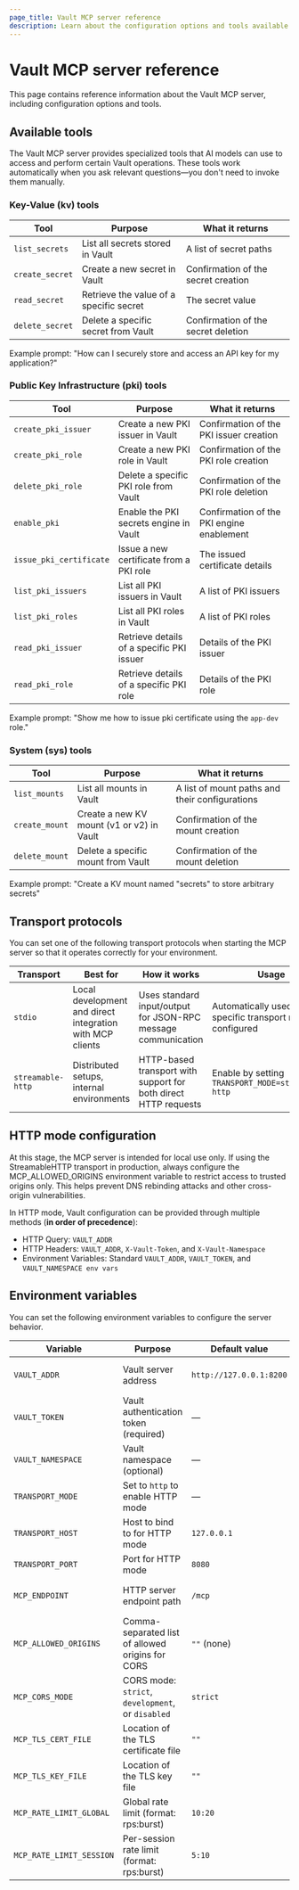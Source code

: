 ```yaml
---
page_title: Vault MCP server reference
description: Learn about the configuration options and tools available for the Vault MCP server.
---
```


# Vault MCP server reference

This page contains reference information about the Vault MCP server, including configuration options and tools.

## Available tools

The Vault MCP server provides specialized tools that AI models can use to access and perform certain Vault operations. These tools work automatically when you ask relevant questions—you don't need to invoke them manually.

### Key-Value (kv) tools

| Tool           | Purpose                                      | What it returns                                 |
|----------------|----------------------------------------------|-------------------------------------------------|
| `list_secrets` | List all secrets stored in Vault             | A list of secret paths                          |
| `create_secret`| Create a new secret in Vault                 | Confirmation of the secret creation             |
| `read_secret`  | Retrieve the value of a specific secret      | The secret value                                |
| `delete_secret`| Delete a specific secret from Vault          | Confirmation of the secret deletion             |

Example prompt: "How can I securely store and access an API key for my application?"

### Public Key Infrastructure (pki) tools

| Tool                   | Purpose                                     | What it returns                                  |
|------------------------|---------------------------------------------|--------------------------------------------------|
| `create_pki_issuer`    | Create a new PKI issuer in Vault            | Confirmation of the PKI issuer creation          |
| `create_pki_role`      | Create a new PKI role in Vault              | Confirmation of the PKI role creation            |
| `delete_pki_role`      | Delete a specific PKI role from Vault       | Confirmation of the PKI role deletion            |
| `enable_pki`           | Enable the PKI secrets engine in Vault      | Confirmation of the PKI engine enablement        |
| `issue_pki_certificate`| Issue a new certificate from a PKI role     | The issued certificate details                   |
| `list_pki_issuers`     | List all PKI issuers in Vault               | A list of PKI issuers                            |
| `list_pki_roles`       | List all PKI roles in Vault                 | A list of PKI roles                              |
| `read_pki_issuer`      | Retrieve details of a specific PKI issuer   | Details of the PKI issuer                        |
| `read_pki_role`        | Retrieve details of a specific PKI role     | Details of the PKI role                          |

Example prompt: "Show me how to issue pki certificate using the `app-dev` role."

### System (sys) tools

| Tool | Purpose | What it returns |
|------|---------|-----------------|
| `list_mounts`  | List all mounts in Vault                    | A list of mount paths and their configurations  |
| `create_mount` | Create a new KV mount (v1 or v2) in Vault   | Confirmation of the mount creation              |
| `delete_mount` | Delete a specific mount from Vault          | Confirmation of the mount deletion              |

Example prompt: "Create a KV mount named "secrets" to store arbitrary secrets"

## Transport protocols

You can set one of the following transport protocols when starting the MCP server so that it operates correctly for your environment. 

|   Transport      |   Best for                                                      |   How it works                                                                                |   Usage                                                          |
|------------------|-----------------------------------------------------------------|-----------------------------------------------------------------------------------------------|------------------------------------------------------------------|
| `stdio`          | Local development and direct integration with MCP clients       | Uses standard input/output for JSON-RPC message communication                                 | Automatically used when no specific transport mode is configured |
| `streamable-http`| Distributed setups, internal environments                       | HTTP-based transport with support for both direct HTTP requests                               | Enable by setting `TRANSPORT_MODE=streamable-http`               |

## HTTP mode configuration

At this stage, the MCP server is intended for local use only. If using the StreamableHTTP transport in production, always configure the MCP_ALLOWED_ORIGINS environment variable to restrict access to trusted origins only.
This helps prevent DNS rebinding attacks and other cross-origin vulnerabilities.

In HTTP mode, Vault configuration can be provided through multiple methods (**in order of precedence**):

- HTTP Query: `VAULT_ADDR`
- HTTP Headers: `VAULT_ADDR`, `X-Vault-Token`, and `X-Vault-Namespace`
- Environment Variables: Standard `VAULT_ADDR`, `VAULT_TOKEN`, and `VAULT_NAMESPACE env vars`

## Environment variables

You can set the following environment variables to configure the server behavior.

| Variable                 | Purpose                                                      | Default value             | Example                        | Options                                 |
|--------------------------|--------------------------------------------------------------|---------------------------|--------------------------------|-----------------------------------------|
| `VAULT_ADDR`             | Vault server address                                         | `http://127.0.0.1:8200`   | `http://vault.example.com:8200`| Any valid Vault server address          |
| `VAULT_TOKEN`            | Vault authentication token (required)                        | —                         | `hvs.xxxxxxxx`                 | Any valid Vault token                   |
| `VAULT_NAMESPACE`        | Vault namespace (optional)                                   | —                         | `admin`                        | Any valid Vault namespace               |
| `TRANSPORT_MODE`         | Set to `http` to enable HTTP mode                            | —                         | `http`                         | `http`                                  |
| `TRANSPORT_HOST`         | Host to bind to for HTTP mode                                | `127.0.0.1`               | `0.0.0.0`                      | Any valid IP address                    |
| `TRANSPORT_PORT`         | Port for HTTP mode                                           | `8080`                    | `3000`                         | Any valid port number                   |
| `MCP_ENDPOINT`           | HTTP server endpoint path                                    | `/mcp`                    | `/api/mcp`                     | Any valid endpoint path                 |
| `MCP_ALLOWED_ORIGINS`    | Comma-separated list of allowed origins for CORS             | `""` (none)               | `http://mcp.client.com:5000`.  | Comma-separated list of origins or `""` |
| `MCP_CORS_MODE`          | CORS mode: `strict`, `development`, or `disabled`            | `strict`                  | `development`                  | `strict`, `development`, `disabled`     |
| `MCP_TLS_CERT_FILE`      | Location of the TLS certificate file                         | `""`                      | `/path/to/cert.pem`            | Any valid file path                     |
| `MCP_TLS_KEY_FILE`       | Location of the TLS key file                                 | `""`                      | `/path/to/key.pem`             | Any valid file path                     |
| `MCP_RATE_LIMIT_GLOBAL`  | Global rate limit (format: rps:burst)                        | `10:20`                   | `100:200`                      | Any valid rps:burst value               |
| `MCP_RATE_LIMIT_SESSION` | Per-session rate limit (format: rps:burst)                   | `5:10`                    | `20:40`                        | Any valid rps:burst value               |
